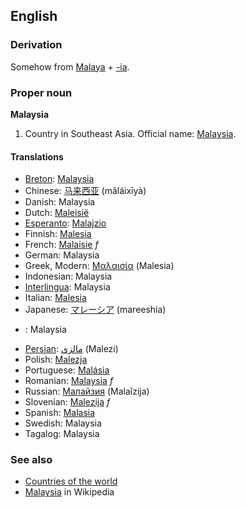 ==English==
===Derivation===
Somehow from [[Malaya]] + [[-ia]].

===Proper noun===
'''Malaysia'''
# Country in Southeast Asia. Official name: [[w:Malaysia|Malaysia]].

====Translations====
*[[Breton]]: [[Malaysia]]
*Chinese: [[马来西亚]] (mǎláixīyà)
*Danish: Malaysia
*Dutch: [[Maleisië]]
*[[Esperanto]]: [[Malajzio]]
*Finnish: [[Malesia]]
*French: [[Malaisie]] ''f''
*German: Malaysia
*Greek, Modern: [[Μαλαισία]] (Malesia)
*Indonesian: Malaysia
*[[Interlingua]]: Malaysia
*Italian: [[Malesia]]
*Japanese: [[マレーシア]] (mareeshia)
*{{ms}}: Malaysia
*[[Persian]]: [[مالزي]] (Malezi)
*Polish: [[Malezja]]
*Portuguese: [[Malásia]]
*Romanian: [[Malaysia]] ''f''
*Russian: [[Малайзия]] (Malaĭzija)
*Slovenian: [[Malezija]] ''f''
*Spanish: [[Malasia]]
*Swedish: Malaysia
*Tagalog: Malaysia

===See also===
* [[Countries of the world]]
* [[w:Malaysia|Malaysia]] in Wikipedia